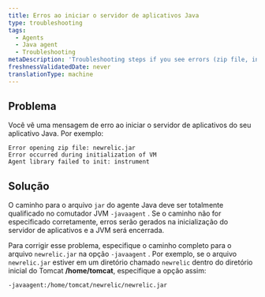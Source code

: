 ```yaml
---
title: Erros ao iniciar o servidor de aplicativos Java
type: troubleshooting
tags:
  - Agents
  - Java agent
  - Troubleshooting
metaDescription: 'Troubleshooting steps if you see errors (zip file, initialization, agent library) at app server startup with your New Relic Java agent.'
freshnessValidatedDate: never
translationType: machine
---
```


## Problema

Você vê uma mensagem de erro ao iniciar o servidor de aplicativos do seu aplicativo Java. Por exemplo:

```
Error opening zip file: newrelic.jar 
Error occurred during initialization of VM 
Agent library failed to init: instrument
```

## Solução

O caminho para o arquivo `jar` do agente Java deve ser totalmente qualificado no comutador JVM `-javaagent` . Se o caminho não for especificado corretamente, erros serão gerados na inicialização do servidor de aplicativos e a JVM será encerrada.

Para corrigir esse problema, especifique o caminho completo para o arquivo `newrelic.jar` na opção `-javaagent` . Por exemplo, se o arquivo `newrelic.jar` estiver em um diretório chamado `newrelic` dentro do diretório inicial do Tomcat <DNT>**/home/tomcat**</DNT>, especifique a opção assim:

```
-javaagent:/home/tomcat/newrelic/newrelic.jar
```
